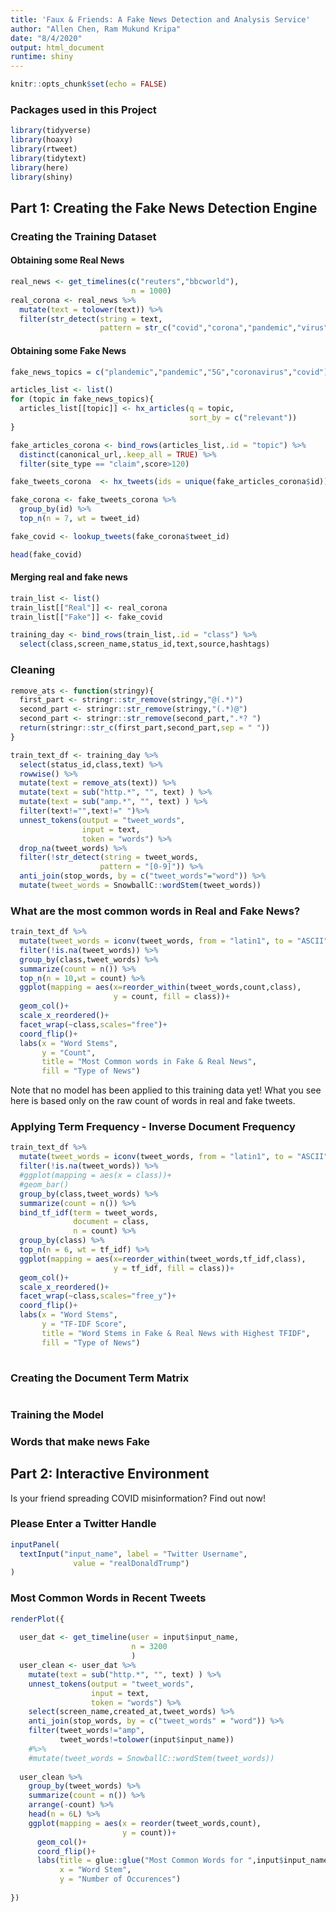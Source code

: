 ```yaml
---
title: 'Faux & Friends: A Fake News Detection and Analysis Service'
author: "Allen Chen, Ram Mukund Kripa"
date: "8/4/2020"
output: html_document
runtime: shiny
---
```


```r
knitr::opts_chunk$set(echo = FALSE)
```

### Packages used in this Project

```r
library(tidyverse)
library(hoaxy)
library(rtweet)
library(tidytext)
library(here)
library(shiny)
```

## Part 1: Creating the Fake News Detection Engine

### Creating the Training Dataset

#### Obtaining some Real News

```r
real_news <- get_timelines(c("reuters","bbcworld"),
                           n = 1000)
real_corona <- real_news %>%
  mutate(text = tolower(text)) %>%
  filter(str_detect(string = text, 
                    pattern = str_c("covid","corona","pandemic","virus",sep = "|")))
```

#### Obtaining some Fake News

```r
fake_news_topics = c("plandemic","pandemic","5G","coronavirus","covid")

articles_list <- list()
for (topic in fake_news_topics){
  articles_list[[topic]] <- hx_articles(q = topic,
                                        sort_by = c("relevant"))
}

fake_articles_corona <- bind_rows(articles_list,.id = "topic") %>%
  distinct(canonical_url,.keep_all = TRUE) %>%
  filter(site_type == "claim",score>120)

fake_tweets_corona  <- hx_tweets(ids = unique(fake_articles_corona$id))

fake_corona <- fake_tweets_corona %>%
  group_by(id) %>%
  top_n(n = 7, wt = tweet_id)

fake_covid <- lookup_tweets(fake_corona$tweet_id)

head(fake_covid)

```

#### Merging real and fake news

```r
train_list <- list()
train_list[["Real"]] <- real_corona
train_list[["Fake"]] <- fake_covid

training_day <- bind_rows(train_list,.id = "class") %>%
  select(class,screen_name,status_id,text,source,hashtags)

```

### Cleaning

```r
remove_ats <- function(stringy){
  first_part <- stringr::str_remove(stringy,"@(.*)")
  second_part <- stringr::str_remove(stringy,"(.*)@")
  second_part <- stringr::str_remove(second_part,".*? ")
  return(stringr::str_c(first_part,second_part,sep = " "))
}

train_text_df <- training_day %>%
  select(status_id,class,text) %>%
  rowwise() %>%
  mutate(text = remove_ats(text)) %>%
  mutate(text = sub("http.*", "", text) ) %>%
  mutate(text = sub("amp.*", "", text) ) %>%
  filter(text!="",text!=" ")%>%
  unnest_tokens(output = "tweet_words",
                input = text,
                token = "words") %>%
  drop_na(tweet_words) %>%
  filter(!str_detect(string = tweet_words,
                    pattern = "[0-9]")) %>%
  anti_join(stop_words, by = c("tweet_words"="word")) %>%
  mutate(tweet_words = SnowballC::wordStem(tweet_words))

```

### What are the most common words in Real and Fake News?

```r

train_text_df %>%
  mutate(tweet_words = iconv(tweet_words, from = "latin1", to = "ASCII")) %>%
  filter(!is.na(tweet_words)) %>%
  group_by(class,tweet_words) %>%
  summarize(count = n()) %>%
  top_n(n = 10,wt = count) %>%
  ggplot(mapping = aes(x=reorder_within(tweet_words,count,class),
                       y = count, fill = class))+
  geom_col()+
  scale_x_reordered()+
  facet_wrap(~class,scales="free")+
  coord_flip()+
  labs(x = "Word Stems",
       y = "Count",
       title = "Most Common words in Fake & Real News",
       fill = "Type of News")

```

Note that no model has been applied to this training data yet!
What you see here is based only on the raw count of words in real and fake tweets.

### Applying Term Frequency - Inverse Document Frequency

```r

train_text_df %>%
  mutate(tweet_words = iconv(tweet_words, from = "latin1", to = "ASCII")) %>%
  filter(!is.na(tweet_words)) %>%
  #ggplot(mapping = aes(x = class))+
  #geom_bar()
  group_by(class,tweet_words) %>%
  summarize(count = n()) %>%
  bind_tf_idf(term = tweet_words,
              document = class,
              n = count) %>%
  group_by(class) %>%
  top_n(n = 6, wt = tf_idf) %>%
  ggplot(mapping = aes(x=reorder_within(tweet_words,tf_idf,class),
                       y = tf_idf, fill = class))+
  geom_col()+
  scale_x_reordered()+
  facet_wrap(~class,scales="free_y")+
  coord_flip()+
  labs(x = "Word Stems",
       y = "TF-IDF Score",
       title = "Word Stems in Fake & Real News with Highest TFIDF",
       fill = "Type of News")
  

```


### Creating the Document Term Matrix

```r

```

### Training the Model

### Words that make news Fake

## Part 2: Interactive Environment

Is your friend spreading COVID misinformation?
Find out now!

### Please Enter a Twitter Handle

```r
inputPanel(
  textInput("input_name", label = "Twitter Username",
              value = "realDonaldTrump")
)

```

### Most Common Words in Recent Tweets

```r
renderPlot({
 
  user_dat <- get_timeline(user = input$input_name,
                           n = 3200
                           )
  user_clean <- user_dat %>%
    mutate(text = sub("http.*", "", text) ) %>%
    unnest_tokens(output = "tweet_words",
                  input = text,
                  token = "words") %>%
    select(screen_name,created_at,tweet_words) %>%
    anti_join(stop_words, by = c("tweet_words" = "word")) %>%
    filter(tweet_words!="amp",
           tweet_words!=tolower(input$input_name))
    #%>%
    #mutate(tweet_words = SnowballC::wordStem(tweet_words))
  
  user_clean %>%
    group_by(tweet_words) %>%
    summarize(count = n()) %>%
    arrange(-count) %>%
    head(n = 6L) %>%
    ggplot(mapping = aes(x = reorder(tweet_words,count),
                         y = count))+
      geom_col()+
      coord_flip()+
      labs(title = glue::glue("Most Common Words for ",input$input_name),
           x = "Word Stem",
           y = "Number of Occurences")
  
})
```
